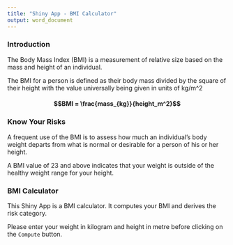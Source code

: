 ```yaml
---
title: "Shiny App - BMI Calculator"
output: word_document
---
```


### Introduction

The Body Mass Index (BMI) is a measurement of relative size based on the mass and height of an individual.

The BMI for a person is defined as their body mass divided by the square of their height with the value universally being given in units of kg/m^2 

#### $$BMI = \frac{mass_{kg}}{height_m^2}$$


### Know Your Risks

A frequent use of the BMI is to assess how much an individual's body weight departs from what is normal or desirable for a person of his or her height.

A BMI value of 23 and above indicates that your weight is outside of the healthy weight range for your height.


### BMI Calculator

This Shiny App is a BMI calculator. It computes your BMI and derives the risk category.

Please enter your weight in kilogram and height in metre before clicking on the `Compute` button.


